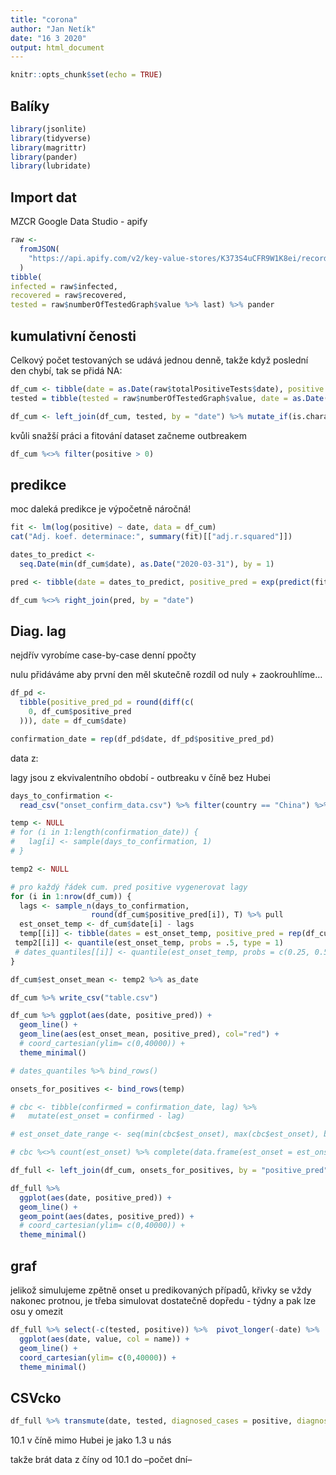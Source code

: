 ```yaml
---
title: "corona"
author: "Jan Netík"
date: "16 3 2020"
output: html_document
---
```


```r
knitr::opts_chunk$set(echo = TRUE)
```

## Balíky

```r
library(jsonlite)
library(tidyverse)
library(magrittr)
library(pander)
library(lubridate)
```

## Import dat

MZCR Google Data Studio - apify

```r
raw <-
  fromJSON(
    "https://api.apify.com/v2/key-value-stores/K373S4uCFR9W1K8ei/records/LATEST?disableRedirect=true"
  )
tibble(
infected = raw$infected,
recovered = raw$recovered,
tested = raw$numberOfTestedGraph$value %>% last) %>% pander

```

## kumulativní čenosti

Celkový počet testovaných se udává jednou denně, takže když poslední den chybí, tak se přidá NA:

```r
df_cum <- tibble(date = as.Date(raw$totalPositiveTests$date), positive = raw$totalPositiveTests$value)
tested = tibble(tested = raw$numberOfTestedGraph$value, date = as.Date(raw$numberOfTestedGraph$date))

df_cum <- left_join(df_cum, tested, by = "date") %>% mutate_if(is.character, parse_number)

```

kvůli snažší práci a fitování dataset začneme outbreakem

```r
df_cum %<>% filter(positive > 0)
```

## predikce

moc daleká predikce je výpočetně náročná!

```r
fit <- lm(log(positive) ~ date, data = df_cum)
cat("Adj. koef. determinace:", summary(fit)[["adj.r.squared"]])

dates_to_predict <-
  seq.Date(min(df_cum$date), as.Date("2020-03-31"), by = 1)

pred <- tibble(date = dates_to_predict, positive_pred = exp(predict(fit, list(date = dates_to_predict))))

df_cum %<>% right_join(pred, by = "date")
```
## Diag. lag

nejdřív vyrobíme case-by-case denní ppočty

nulu přidáváme aby první den měl skutečně rozdíl od nuly
+ zaokrouhlíme...

```r
df_pd <-
  tibble(positive_pred_pd = round(diff(c(
    0, df_cum$positive_pred
  ))), date = df_cum$date)

confirmation_date = rep(df_pd$date, df_pd$positive_pred_pd)

```

data z: [](https://www.kaggle.com/codelion/covid19-outbreak-epidemiological-line-list-data)

lagy jsou z ekvivalentního období - outbreaku v číně bez Hubei

```r
days_to_confirmation <-
  read_csv("onset_confirm_data.csv") %>% filter(country == "China") %>% filter(confirmation >= as.Date("2020-01-10") & confirmation <= as.Date("2020-01-10")+(now() %>% as.Date - as.Date("2020-03-01"))) %>% select(days_to_confirmation)

temp <- NULL
# for (i in 1:length(confirmation_date)) {
#   lag[i] <- sample(days_to_confirmation, 1)
# }

temp2 <- NULL

# pro každý řádek cum. pred positive vygenerovat lagy
for (i in 1:nrow(df_cum)) {
  lags <- sample_n(days_to_confirmation,
                  round(df_cum$positive_pred[i]), T) %>% pull
  est_onset_temp <- df_cum$date[i] - lags
  temp[[i]] <- tibble(dates = est_onset_temp, positive_pred = rep(df_cum$positive_pred[i], length(est_onset_temp)))
 temp2[[i]] <- quantile(est_onset_temp, probs = .5, type = 1)
 # dates_quantiles[[i]] <- quantile(est_onset_temp, probs = c(0.25, 0.5, 0.975), type = 1)
}

df_cum$est_onset_mean <- temp2 %>% as_date

df_cum %>% write_csv("table.csv")

df_cum %>% ggplot(aes(date, positive_pred)) +
  geom_line() +
  geom_line(aes(est_onset_mean, positive_pred), col="red") +
  # coord_cartesian(ylim= c(0,40000)) +
  theme_minimal()

# dates_quantiles %>% bind_rows()

onsets_for_positives <- bind_rows(temp)

# cbc <- tibble(confirmed = confirmation_date, lag) %>%
#   mutate(est_onset = confirmed - lag)

# est_onset_date_range <- seq(min(cbc$est_onset), max(cbc$est_onset), by="days")

# cbc %<>% count(est_onset) %>% complete(data.frame(est_onset = est_onset_date_range), fill = list(n = 0)) %>% mutate(n_cum = cumsum(n))

df_full <- left_join(df_cum, onsets_for_positives, by = "positive_pred")
```

```r
df_full %>% 
  ggplot(aes(date, positive_pred)) +
  geom_line() +
  geom_point(aes(dates, positive_pred)) +
  # coord_cartesian(ylim= c(0,40000)) +
  theme_minimal()
```

## graf

jelikož simulujeme zpětně onset u predikovaných případů, křivky se vždy nakonec protnou, je třeba simulovat dostatečně dopředu - týdny a pak lze osu y omezit

```r
df_full %>% select(-c(tested, positive)) %>%  pivot_longer(-date) %>%
  ggplot(aes(date, value, col = name)) +
  geom_line() +
  coord_cartesian(ylim= c(0,40000)) +
  theme_minimal()
```


## CSVcko

```r
df_full %>% transmute(date, tested, diagnosed_cases = positive, diagnosed_cases_prediction = positive_pred, true_cases) %>% write_csv("true_cases.csv")

```

10.1 v číně mimo Hubei je jako 1.3 u nás

takže brát data z číny od 10.1 do --počet dní--